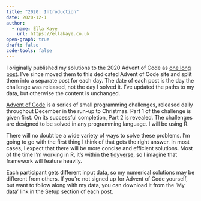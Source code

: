 ```yaml
---
title: "2020: Introduction"
date: 2020-12-1
author: 
  - name: Ella Kaye
    url: https://ellakaye.co.uk
open-graph: true
draft: false
code-tools: false
---
```


:::{.callout-note collapse=false}
I originally published my solutions to the 2020 Advent of Code as [one long post](https://ellakaye.co.uk/advent-of-code-2020). I've since moved them to this dedicated Advent of Code site and split them into a separate post for each day. The date of each post is the day the challenge was released, not the day I solved it. I've updated the paths to my data, but otherwise the content is unchanged.
:::

[Advent of Code](https://adventofcode.com) is a series of small programming challenges, released daily throughout December in the run-up to Christmas. Part 1 of the challenge is given first. On its successful completion, Part 2 is revealed. The challenges are designed to be solved in any programming language. I will be using R. 

There will no doubt be a wide variety of ways to solve these problems. I'm going to go with the first thing I think of that gets the right answer. In most cases, I expect that there will be more concise and efficient solutions. Most of the time I'm working in R, it's within the [tidyverse](https://www.tidyverse.org), so I imagine that framework will feature heavily.

Each participant gets different input data, so my numerical solutions may be different from others. If you're not signed up for Advent of Code yourself, but want to follow along with my data, you can download it from the 'My data' link in the Setup section of each post. 
